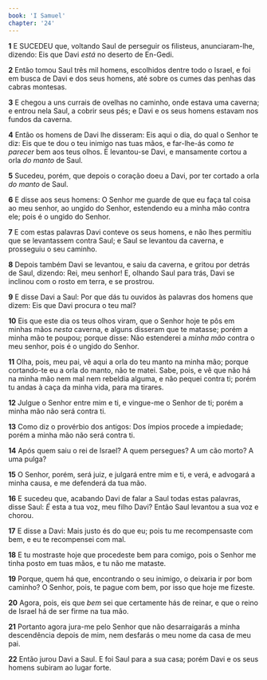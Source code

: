 ```yaml
---
book: 'I Samuel'
chapter: '24'
---
```


**1** E SUCEDEU que, voltando Saul de perseguir os filisteus, anunciaram-lhe, dizendo: Eis que Davi _está_ no deserto de En-Gedi.

**2** Então tomou Saul três mil homens, escolhidos dentre todo o Israel, e foi em busca de Davi e dos seus homens, até sobre os cumes das penhas das cabras montesas.

**3** E chegou a uns currais de ovelhas no caminho, onde estava uma caverna; e entrou nela Saul, a cobrir seus pés; e Davi e os seus homens estavam nos fundos da caverna.

**4** Então os homens de Davi lhe disseram: Eis aqui o dia, do qual o Senhor te diz: Eis que te dou o teu inimigo nas tuas mãos, e far-lhe-ás como _te parecer_ bem aos teus olhos. E levantou-se Davi, e mansamente cortou a orla _do manto_ de Saul.

**5** Sucedeu, porém, que depois o coração doeu a Davi, por ter cortado a orla _do manto_ de Saul.

**6** E disse aos seus homens: O Senhor me guarde de que eu faça tal coisa ao meu senhor, ao ungido do Senhor, estendendo eu a minha mão contra ele; pois é o ungido do Senhor.

**7** E com estas palavras Davi conteve os seus homens, e não lhes permitiu que se levantassem contra Saul; e Saul se levantou da caverna, e prosseguiu o seu caminho.

**8** Depois também Davi se levantou, e saiu da caverna, e gritou por detrás de Saul, dizendo: Rei, meu senhor! E, olhando Saul para trás, Davi se inclinou com o rosto em terra, e se prostrou.

**9** E disse Davi a Saul: Por que dás tu ouvidos às palavras dos homens que dizem: Eis que Davi procura o teu mal?

**10** Eis que este dia os teus olhos viram, que o Senhor hoje te pôs em minhas mãos _nesta_ caverna, e alguns disseram que te matasse; porém a minha mão te poupou; porque disse: Não estenderei a _minha mão_ contra o meu senhor, pois é o ungido do Senhor.

**11** Olha, pois, meu pai, vê aqui a orla do teu manto na minha mão; porque cortando-te eu a orla do manto, não te matei. Sabe, pois, e vê que não há na minha mão nem mal nem rebeldia alguma, e não pequei contra ti; porém tu andas à caça da minha vida, para ma tirares.

**12** Julgue o Senhor entre mim e ti, e vingue-me o Senhor de ti; porém a minha mão não será contra ti.

**13** Como diz o provérbio dos antigos: Dos ímpios procede a impiedade; porém a minha mão não será contra ti.

**14** Após quem saiu o rei de Israel? A quem persegues? A um cão morto? A uma pulga?

**15** O Senhor, porém, será juiz, e julgará entre mim e ti, e verá, e advogará a minha causa, e me defenderá da tua mão.

**16** E sucedeu que, acabando Davi de falar a Saul todas estas palavras, disse Saul: _É_ esta a tua voz, meu filho Davi? Então Saul levantou a sua voz e chorou.

**17** E disse a Davi: Mais justo és do que eu; pois tu me recompensaste com bem, e eu te recompensei com mal.

**18** E tu mostraste hoje que procedeste bem para comigo, pois o Senhor me tinha posto em tuas mãos, e tu não me mataste.

**19** Porque, quem há que, encontrando o seu inimigo, o deixaria ir por bom caminho? O Senhor, pois, te pague com bem, por isso que hoje me fizeste.

**20** Agora, pois, eis que _bem_ sei que certamente hás de reinar, e que o reino de Israel há de ser firme na tua mão.

**21** Portanto agora jura-me pelo Senhor que não desarraigarás a minha descendência depois de mim, nem desfarás o meu nome da casa de meu pai.

**22** Então jurou Davi a Saul. E foi Saul para a sua casa; porém Davi e os seus homens subiram ao lugar forte.
